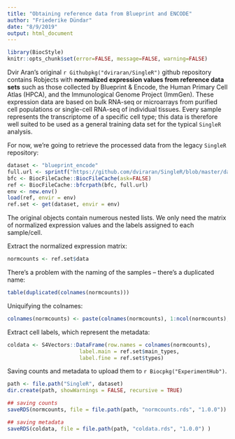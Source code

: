 ```yaml
---
title: "Obtaining reference data from Blueprint and ENCODE"
author: "Friederike Dündar"
date: "8/9/2019"
output: html_document
---
```


```r
library(BiocStyle)
knitr::opts_chunk$set(error=FALSE, message=FALSE, warning=FALSE)
```

Dvir Aran's original `r Githubpkg("dviraran/SingleR")` github repository contains Robjects with **normalized expression values from reference data sets** such as those collected by Blueprint & Encode, the Human Primary Cell Atlas (HPCA), and the Immunological Genome Project (ImmGen).
These expression data are based on bulk RNA-seq or microarrays from purified cell populations or single-cell RNA-seq of individual tissues.
Every sample represents the transcriptome of a specific cell type; this data is therefore well suited to be used as a general training data set for the typical `SingleR` analysis.

For now, we're going to retrieve the processed data from the legacy `SingleR` repository:

```r
dataset <- "blueprint_encode" 
full.url <- sprintf("https://github.com/dviraran/SingleR/blob/master/data/%s.rda?raw=true", dataset)
bfc <- BiocFileCache::BiocFileCache(ask=FALSE)
ref <- BiocFileCache::bfcrpath(bfc, full.url)
env <- new.env()
load(ref, envir = env)
ref.set <- get(dataset, envir = env)
```

The original objects contain numerous nested lists.
We only need the matrix of normalized expression values and the labels assigned to
each sample/cell.

Extract the normalized expression matrix:

```r
normcounts <- ref.set$data
```

There's a problem with the naming of the samples -- there's a duplicated name:

```r
table(duplicated(colnames(normcounts)))
```

Uniquifying the colnames:

```r
colnames(normcounts) <- paste(colnames(normcounts), 1:ncol(normcounts), sep = ".")
```

Extract cell labels, which represent the metadata:

```r
coldata <- S4Vectors::DataFrame(row.names = colnames(normcounts),
                       label.main = ref.set$main_types,
                       label.fine = ref.set$types)
```

Saving counts and metadata to upload them to `r Biocpkg("ExperimentHub")`.

```r
path <- file.path("SingleR", dataset)
dir.create(path, showWarnings = FALSE, recursive = TRUE)

## saving counts
saveRDS(normcounts, file = file.path(path, "normcounts.rds", "1.0.0"))

## saving metadata
saveRDS(coldata, file = file.path(path, "coldata.rds", "1.0.0") )
```
